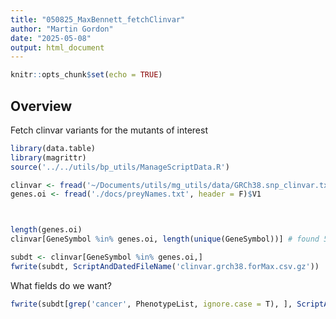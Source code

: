 ```yaml
---
title: "050825_MaxBennett_fetchClinvar"
author: "Martin Gordon"
date: "2025-05-08"
output: html_document
---
```


```r
knitr::opts_chunk$set(echo = TRUE)
```

## Overview 

Fetch clinvar variants for the mutants of interest 

```r
library(data.table)
library(magrittr)
source('../../utils/bp_utils/ManageScriptData.R')
```

```r
clinvar <- fread('~/Documents/utils/mg_utils/data/GRCh38.snp_clinvar.txt')
genes.oi <- fread('./docs/preyNames.txt', header = F)$V1



length(genes.oi)
clinvar[GeneSymbol %in% genes.oi, length(unique(GeneSymbol))] # found 528 ou5 of 539 genes

subdt <- clinvar[GeneSymbol %in% genes.oi,] 
fwrite(subdt, ScriptAndDatedFileName('clinvar.grch38.forMax.csv.gz'))
```

What fields do we want?
```r
fwrite(subdt[grep('cancer', PhenotypeList, ignore.case = T), ], ScriptAndDatedFileName('clinvar.grch38.forMax.cancerAssoc.csv.gz'))

```


